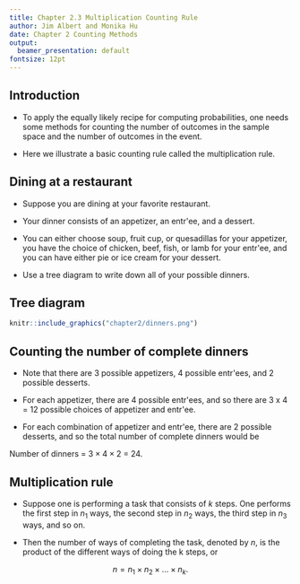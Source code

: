 ```yaml
---
title: Chapter 2.3 Multiplication Counting Rule
author: Jim Albert and Monika Hu
date: Chapter 2 Counting Methods
output: 
  beamer_presentation: default
fontsize: 12pt
---
```


## Introduction

- To apply the equally likely\index{equally likely} recipe for computing probabilities, one needs some methods for counting the number of outcomes in the sample space\index{sample!space} and the number of outcomes in the event.  

- Here we illustrate a basic counting rule called the multiplication rule.

## Dining at a restaurant

- Suppose you are dining at your favorite restaurant.  

- Your dinner consists of an appetizer, an entr\'ee, and a dessert.  

- You can either choose soup, fruit cup, or quesadillas for your appetizer, you have the choice of chicken, beef, fish, or lamb for your entr\'ee, and you can have either pie or ice cream for your dessert.  

- Use a tree diagram\index{tree diagram} to write down all of your possible dinners.

## Tree diagram

```r
knitr::include_graphics("chapter2/dinners.png")
```

## Counting the number of complete dinners

- Note that there are 3 possible appetizers, 4 possible entr\'ees, and 2 possible desserts.  

- For each appetizer, there are 4 possible entr\'ees, and so there are 3 x 4 = 12 possible choices of appetizer and entr\'ee.  

- For each combination of appetizer and entr\'ee, there are 2 possible desserts, and so the total number of complete dinners would be

Number of dinners = $3 \times 4 \times 2$ = 24.

## Multiplication rule

- Suppose one is performing a task that consists of $k$ steps.  One performs the first step in $n_1$  ways, the second step in $n_2$ ways, the third step in $n_3$ ways, and so on.  

- Then the number of ways of completing the task, denoted by $n$, is the product of the different ways of doing the k steps, or

$$
n = n_1 \times n_2 \times ... \times n_k.
$$


